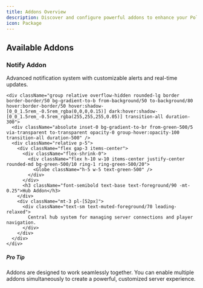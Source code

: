 ```yaml
---
title: Addons Overview
description: Discover and configure powerful addons to enhance your PoloCloud experience
icon: Package
---
```



<div className="max-w-4xl mx-auto px-4 my-20">
  <div className="h-[2px] bg-gradient-to-r from-transparent via-border/40 to-transparent" />
  <div className="h-px mt-1 bg-gradient-to-r from-transparent via-primary/30 to-transparent blur-sm" />
</div>

<div className="relative py-12">
  <div className="absolute inset-0 bg-gradient-to-r from-primary/5 via-primary/10 to-primary/5 blur-[100px] opacity-40" />
  <div className="text-center mb-10 relative">
    <div className="absolute inset-0 bg-gradient-to-r from-primary/20 via-primary/30 to-primary/20 blur-[32px] opacity-20" />
    <h2 className="relative text-3xl font-bold bg-gradient-to-r from-foreground via-primary to-foreground bg-clip-text text-transparent tracking-tight">
      Available Addons
    </h2>
    <div className="w-20 h-1 bg-gradient-to-r from-transparent via-primary/50 to-transparent rounded-full mx-auto mt-4" />
  </div>

  <div className="grid grid-cols-1 sm:grid-cols-2 gap-5 max-w-4xl mx-auto">
    <div className="group relative overflow-hidden rounded-lg border border-border/50 bg-gradient-to-b from-background/50 to-background/80 hover:border-border/50 hover:shadow-[0_0_1.5rem_-0.5rem_rgba(0,0,0,0.15)] dark:hover:shadow-[0_0_1.5rem_-0.5rem_rgba(255,255,255,0.05)] transition-all duration-300">
      <div className="absolute inset-0 bg-gradient-to-br from-blue-500/5 via-transparent to-transparent opacity-0 group-hover:opacity-100 transition-all duration-500" />
      <div className="relative p-5">
        <div className="flex gap-3 items-center">
          <div className="flex-shrink-0">
            <div className="flex h-10 w-10 items-center justify-center rounded-md bg-blue-500/10 ring-1 ring-blue-500/20">
              <Bell className="h-5 w-5 text-blue-500" />
            </div>
          </div>
          <h3 className="font-semibold text-base text-foreground/90 -mt-0.25">Notify Addon</h3>
        </div>
        <div className="mt-3 pl-[52px]">
          <div className="text-sm text-muted-foreground/70 leading-relaxed">
            Advanced notification system with customizable alerts and real-time updates.
          </div>
        </div>
      </div>
    </div>

    <div className="group relative overflow-hidden rounded-lg border border-border/50 bg-gradient-to-b from-background/50 to-background/80 hover:border-border/50 hover:shadow-[0_0_1.5rem_-0.5rem_rgba(0,0,0,0.15)] dark:hover:shadow-[0_0_1.5rem_-0.5rem_rgba(255,255,255,0.05)] transition-all duration-300">
      <div className="absolute inset-0 bg-gradient-to-br from-green-500/5 via-transparent to-transparent opacity-0 group-hover:opacity-100 transition-all duration-500" />
      <div className="relative p-5">
        <div className="flex gap-3 items-center">
          <div className="flex-shrink-0">
            <div className="flex h-10 w-10 items-center justify-center rounded-md bg-green-500/10 ring-1 ring-green-500/20">
              <Globe className="h-5 w-5 text-green-500" />
            </div>
          </div>
          <h3 className="font-semibold text-base text-foreground/90 -mt-0.25">Hub Addon</h3>
        </div>
        <div className="mt-3 pl-[52px]">
          <div className="text-sm text-muted-foreground/70 leading-relaxed">
            Central hub system for managing server connections and player navigation.
          </div>
        </div>
      </div>
    </div>
  </div>
</div>

<div className="relative overflow-hidden rounded-xl border border-blue-500/20 bg-gradient-to-br from-blue-500/10 to-blue-500/5 p-6 mb-4">
  <div className="absolute inset-0 bg-gradient-to-br from-blue-500/5 via-transparent to-blue-500/5 opacity-40" />
  <div className="relative">
    <div className="flex items-center gap-3 mb-3">
      <div className="flex h-8 w-8 items-center justify-center rounded-lg bg-blue-500/20 ring-1 ring-blue-500/30">
        <Package className="h-4 w-4 text-blue-500" />
      </div>
      <h5 className="text-sm font-semibold text-blue-600 dark:text-blue-400">Pro Tip</h5>
    </div>
    <div className="text-sm text-blue-700 dark:text-blue-300 leading-relaxed">
      Addons are designed to work seamlessly together. You can enable multiple addons simultaneously to create a powerful, customized server experience.
    </div>
  </div>
</div>